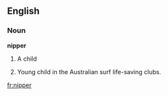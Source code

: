 ==English==
===Noun===
'''nipper'''
#{{slang}} A child
#{{slang}} Young child in the Australian surf life-saving clubs.

[[fr:nipper]]